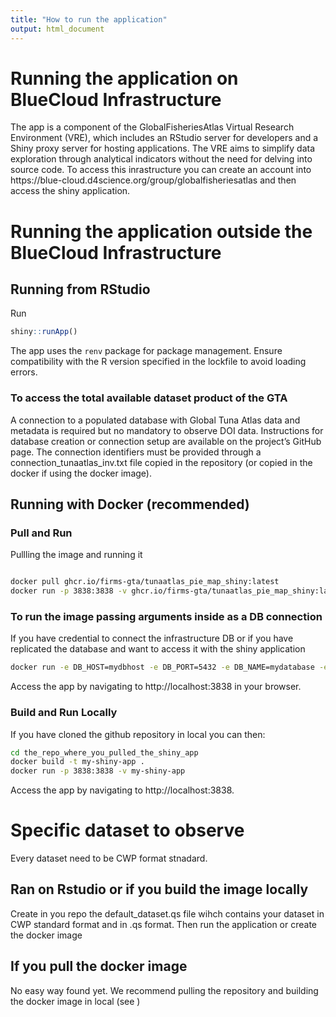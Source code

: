 ```yaml
---
title: "How to run the application"
output: html_document
---
```


# Running the application on BlueCloud Infrastructure

The app is a component of the GlobalFisheriesAtlas Virtual Research Environment (VRE), which includes an RStudio server for developers and a Shiny proxy server for hosting applications. The VRE aims to simplify data exploration through analytical indicators without the need for delving into source code. To access this inrastructure you can create an account into https://blue-cloud.d4science.org/group/globalfisheriesatlas and then access the shiny application.

# Running the application outside the BlueCloud Infrastructure

## Running from RStudio

Run 
```r
shiny::runApp()
```

The app uses the `renv` package for package management. Ensure compatibility with the R version specified in the lockfile to avoid loading errors.

### To access the total available dataset product of the GTA

A connection to a populated database with Global Tuna Atlas data and metadata is required but no mandatory to observe DOI data. Instructions for database creation or connection setup are available on the project's GitHub page. The connection identifiers must be provided through a connection_tunaatlas_inv.txt file copied in the repository (or copied in the docker if using the docker image).

## Running with Docker (recommended)

### Pull and Run

Pullling the image and running it

```sh

docker pull ghcr.io/firms-gta/tunaatlas_pie_map_shiny:latest
docker run -p 3838:3838 -v ghcr.io/firms-gta/tunaatlas_pie_map_shiny:latest 

```

### To run the image passing arguments inside as a DB connection

If you have credential to connect the infrastructure DB or if you have replicated the database and want to access it with the shiny application


```bash
docker run -e DB_HOST=mydbhost -e DB_PORT=5432 -e DB_NAME=mydatabase -e DB_USER_READONLY=myuser -e DB_PASSWORD=mypassword tunaatlas_pie_map_shiny
```

Access the app by navigating to http://localhost:3838 in your browser.

### Build and Run Locally

If you have cloned the github repository in local you can then:

```sh
cd the_repo_where_you_pulled_the_shiny_app
docker build -t my-shiny-app .
docker run -p 3838:3838 -v my-shiny-app

```

Access the app by navigating to http://localhost:3838.

# Specific dataset to observe

Every dataset need to be CWP format stnadard.

## Ran on Rstudio or if you build the image locally

Create in you repo the default_dataset.qs file wihch contains your dataset in CWP standard format and in .qs format. Then run the application or create the docker image

## If you pull the docker image

No easy way found yet. We recommend pulling the repository and building the docker image in local (see )

